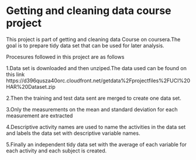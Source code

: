 
# Getting and cleaning data course project

This project is part of getting and cleaning data Course on coursera.The goal is to prepare tidy data set that can be used for later analysis.

Procesures followed in this project are as follows


1.Data set is downloaded and then unziped.The data used can be found on this link https://d396qusza40orc.cloudfront.net/getdata%2Fprojectfiles%2FUCI%20HAR%20Dataset.zip
 
2.Then the training and test data sent are merged to create one data set. 
 
3.Only the measurements on the mean and standard deviation for each measurement are extracted 

4.Descriptive activity names are used to name the activities in the data set and labels the data set with descriptive variable names.

5.Finally an independent tidy data set with the average of each variable for each activity and each subject is created.

